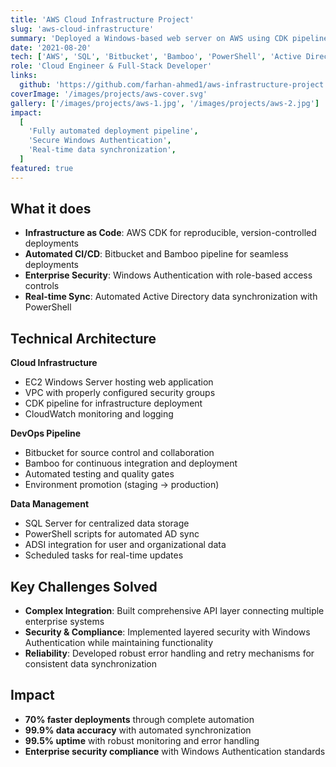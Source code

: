 ```yaml
---
title: 'AWS Cloud Infrastructure Project'
slug: 'aws-cloud-infrastructure'
summary: 'Deployed a Windows-based web server on AWS using CDK pipeline with seamless integration of Bitbucket and Bamboo for CI/CD.'
date: '2021-08-20'
tech: ['AWS', 'SQL', 'Bitbucket', 'Bamboo', 'PowerShell', 'Active Directory', 'CDK']
role: 'Cloud Engineer & Full-Stack Developer'
links:
  github: 'https://github.com/farhan-ahmed1/aws-infrastructure-project'
coverImage: '/images/projects/aws-cover.svg'
gallery: ['/images/projects/aws-1.jpg', '/images/projects/aws-2.jpg']
impact:
  [
    'Fully automated deployment pipeline',
    'Secure Windows Authentication',
    'Real-time data synchronization',
  ]
featured: true
---
```


## What it does

- **Infrastructure as Code**: AWS CDK for reproducible, version-controlled deployments
- **Automated CI/CD**: Bitbucket and Bamboo pipeline for seamless deployments
- **Enterprise Security**: Windows Authentication with role-based access controls
- **Real-time Sync**: Automated Active Directory data synchronization with PowerShell

## Technical Architecture

**Cloud Infrastructure**

- EC2 Windows Server hosting web application
- VPC with properly configured security groups
- CDK pipeline for infrastructure deployment
- CloudWatch monitoring and logging

**DevOps Pipeline**

- Bitbucket for source control and collaboration
- Bamboo for continuous integration and deployment
- Automated testing and quality gates
- Environment promotion (staging → production)

**Data Management**

- SQL Server for centralized data storage
- PowerShell scripts for automated AD sync
- ADSI integration for user and organizational data
- Scheduled tasks for real-time updates

## Key Challenges Solved

- **Complex Integration**: Built comprehensive API layer connecting multiple enterprise systems
- **Security & Compliance**: Implemented layered security with Windows Authentication while maintaining functionality
- **Reliability**: Developed robust error handling and retry mechanisms for consistent data synchronization

## Impact

- **70% faster deployments** through complete automation
- **99.9% data accuracy** with automated synchronization
- **99.5% uptime** with robust monitoring and error handling
- **Enterprise security compliance** with Windows Authentication standards
